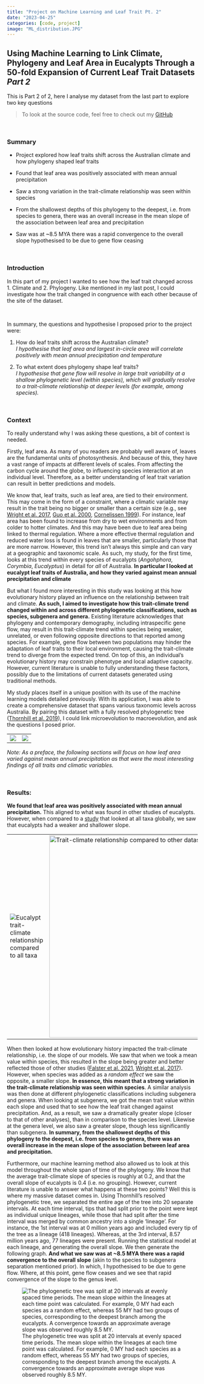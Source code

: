 ```yaml
---
title: "Project on Machine Learning and Leaf Trait Pt. 2"
date: "2023-04-25"
categories: [code, project]
image: "ML_distribution.JPG"
---
```


## Using Machine Learning to Link Climate, Phylogeny and Leaf Area in Eucalypts Through a 50-fold Expansion of Current Leaf Trait Datasets *Part 2*

This is Part 2 of 2, here I analyse my dataset from the last part to explore two key questions

> To look at the source code, feel free to check out my [GitHub](https://github.com/KarinaGuo/Machine_Learning_in_Computer_Vision_for_Leaf_Traits)

<p>

 

<p>

### Summary

-   Project explored how leaf traits shift across the Australian climate and how phylogeny shaped leaf traits

-   Found that leaf area was positively associated with mean annual precipitation

-   Saw a strong variation in the trait-climate relationship was seen within species

-   From the shallowest depths of this phylogeny to the deepest, i.e. from species to genera, there was an overall increase in the mean slope of the association between leaf area and precipitation

-   Saw was at \~8.5 MYA there was a rapid convergence to the overall slope hypothesised to be due to gene flow ceasing

<p>

 

<p>

### Introduction

In this part of my project I wanted to see how the leaf trait changed across 1. Climate and 2. Phylogeny. Like mentioned in my last post, I could investigate how the trait changed in congruence with each other because of the site of the dataset.

<br>

In summary, the questions and hypothesise I proposed prior to the project were:

1.  How do leaf traits shift across the Australian climate?\
    *I hypothesise that leaf area and largest in-circle area will correlate positively with mean annual precipitation and temperature*

2.  To what extent does phylogeny shape leaf traits?\
    *I hypothesise that gene flow will resolve in large trait variability at a shallow phylogenetic level (within species), which will gradually resolve to a trait-climate relationship at deeper levels (for example, among species).*

<p>

 

<p>

### Context

To really understand why I was asking these questions, a bit of context is needed.

Firstly, leaf area. As many of you readers are probably well aware of, leaves are the fundamental units of photosynthesis. And because of this, they have a vast range of impacts at different levels of scales. From affecting the carbon cycle around the globe, to influencing species interaction at an individual level. Therefore, as a better understanding of leaf trait variation can result in better predictions and models.

We know that, leaf traits, such as leaf area, are tied to their environment. This may come in the form of a constraint, where a climatic variable may result in the trait being no bigger or smaller than a certain size (e.g., see [Wright et al. 2017](https://doi.org/10.1126/science.aal4760), [Guo et al. 2000](https://doi.org/10.2307/177103), [Cornelissen 1999](https://doi.org/10.1007/s004420050725)). For instance, leaf area has been found to increase from dry to wet environments and from colder to hotter climates. And this may have been due to leaf area being linked to thermal regulation. Where a more effective thermal regulation and reduced water loss is found in leaves that are smaller, particularly those that are more narrow. However, this trend isn't always this simple and can vary at a geographic and taxonomic scale. As such, my study, for the first time, looks at this trend within every species of eucalypts (*Angohphora*, *Corymbia*, *Eucalyptus*) in detail for *all* of Australia. **In particular I looked at eucalypt leaf traits of Australia, and how they varied against mean annual precipitation and climate**

But what I found more interesting in this study was looking at this how evolutionary history played an influence on the relationship between trait and climate. **As such, I aimed to investigate how this trait-climate trend changed within and across different phylogenetic classifications, such as species, subgenera and genera.** Existing literature acknowledges that phylogeny and contemporary demography, including intraspecific gene flow, may result in this trait-climate trend within species being weaker, unrelated, or even following opposite directions to that reported among species. For example, gene flow between two populations may hinder the adaptation of leaf traits to their local environment, causing the trait-climate trend to diverge from the expected trend. On top of this, an individual's evolutionary history may constrain phenotype and local adaptive capacity. However, current literature is unable to fully understanding these factors, possibly due to the limitations of current datasets generated using traditional methods.

My study places itself in a unique position with its use of the machine learning models detailed previously. With its application, I was able to create a comprehensive dataset that spans various taxonomic levels across Australia. By pairing this dataset with a fully resolved phylogenetic tree ([Thornhill et al. 2019](https://doi.org/10.1071/SB18015)), I could link microevolution to macroevolution, and ask the questions I posed prior.

|                                   |                          |
|-----------------------------------|--------------------------|
| ![](Traditional_distribution.JPG) | ![](ML_distribution.JPG) |

*Note: As a preface, the following sections will focus on how leaf area varied against mean annual precipitation as that were the most interesting findings of all traits and climatic variables.*

<p>

 

<p>

### Results:

**We found that leaf area was positively associated with mean annual precipitation.** This aligned to what was found in other studies of eucalypts. However, when compared to a [study](https://doi.org/10.1126/science.aal4760) that looked at all taxa globally, we saw that eucalypts had a weaker and shallower slope.

|                                                                                                |                                                                                                        |
|-----------------------------------|-------------------------------------|
| ![Eucalypt trait-climate relationship compared to all taxa](Trait-climate_WrightsDatasets.JPG) | ![Trait-climate relationship compared to other datasets](Trait-climate_OtherDatasets.JPG){width="534"} |

When then looked at how evolutionary history impacted the trait-climate relationship, i.e. the slope of our models. We saw that when we took a mean value within species, this resulted in the slope being greater and better reflected those of other studies ([Falster et al. 2021](https://doi.org/10.1038/s41597-021-01006-6), [Wright et al. 2017](https://doi.org/10.1126/science.aal4760)). However, when species was added as a *random effect* we saw the opposite, a smaller slope. **In essence, this meant that a strong variation in the trait-climate relationship was seen within species**. A similar analysis was then done at different phylogenetic classifications including subgenera and genera. When looking at subgenera, we got the mean trait value within each slope and used that to see how the leaf trait changed against precipitation. And, as a result, we saw a dramatically greater slope (closer to that of other analyses), than in comparison to the species level. Likewise at the genera level, we also saw a greater slope, though less significantly than subgenera. **In summary, from the shallowest depths of this phylogeny to the deepest, i.e. from species to genera, there was an overall increase in the mean slope of the association between leaf area and precipitation.**

Furthermore, our machine learning method also allowed us to look at this model throughout the whole span of time of the phylogeny. We know that the average trait-climate slope of species is roughly at 0.2, and that the overall slope of eucalypts is 0.4 (i.e. no grouping). However, current literature is unable to answer what happens at these two points? Well this is where my massive dataset comes in. Using Thornhill's resolved phylogenetic tree, we separated the entire age of the tree into 20 separate intervals. At each time interval, tips that had split prior to the point were kept as individual unique lineages, while those that had split after the time interval was merged by common ancestry into a single 'lineage'. For instance, the 1st interval was at 0 million years ago and included every tip of the tree as a lineage (418 lineages). Whereas, at the 3rd interval, 8.57 million years ago, 77 lineages were present. Running the statistical model at each lineage, and generating the overall slope. We then generate the following graph. **And what we saw was at \~8.5 MYA there was a rapid convergence to the overall slope** (akin to the species to subgenera separation mentioned prior). In which, I hypothesised to be due to gene flow. Where, at this point, gene flow ceases and we see that rapid convergence of the slope to the genus level.

![The phylogenetic tree was split at 20 intervals at evenly spaced time periods. The mean slope within the lineages at each time point was calculated. For example, 0 MY had each species as a random effect, whereas 55 MY had two groups of species, corresponding to the deepest branch among the eucalypts. A convergence towards an approximate average slope was observed roughly 8.5 MY.](Phylogeny.JPG){fig-alt="Trait-climate relationship across the phylogenetic tree" fig-align="center"}
